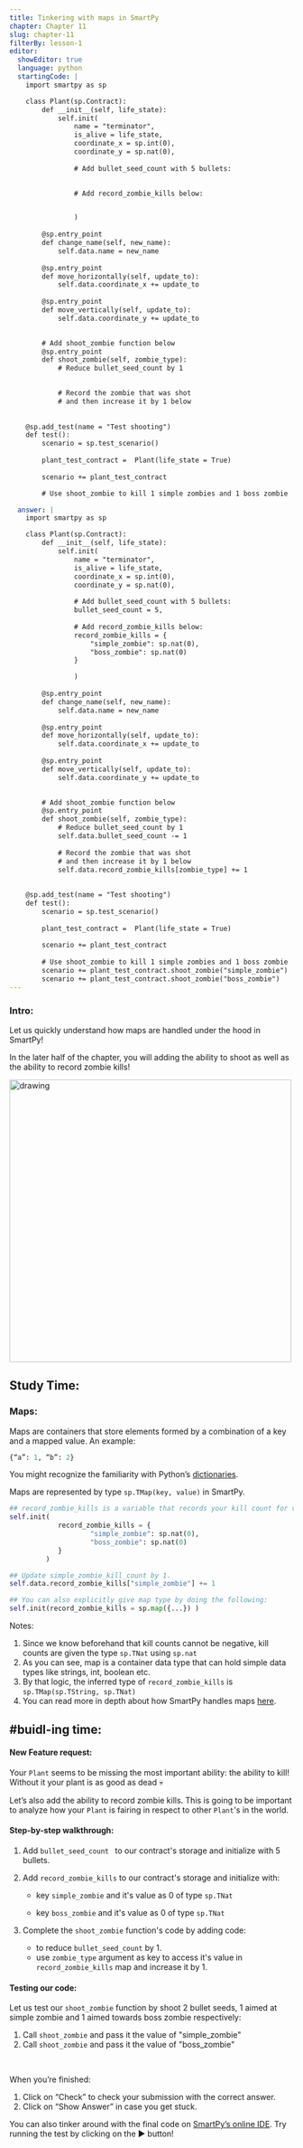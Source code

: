 ```yaml
---
title: Tinkering with maps in SmartPy
chapter: Chapter 11
slug: chapter-11
filterBy: lesson-1
editor:
  showEditor: true
  language: python
  startingCode: |
    import smartpy as sp

    class Plant(sp.Contract):
        def __init__(self, life_state):
            self.init(
                name = "terminator",
                is_alive = life_state,
                coordinate_x = sp.int(0), 
                coordinate_y = sp.nat(0), 
                
                # Add bullet_seed_count with 5 bullets:

                
                # Add record_zombie_kills below:


                )
            
        @sp.entry_point
        def change_name(self, new_name):
            self.data.name = new_name
          
        @sp.entry_point
        def move_horizontally(self, update_to):
            self.data.coordinate_x += update_to
            
        @sp.entry_point
        def move_vertically(self, update_to):
            self.data.coordinate_y += update_to

                
        # Add shoot_zombie function below
        @sp.entry_point
        def shoot_zombie(self, zombie_type): 
            # Reduce bullet_seed_count by 1

                
            # Record the zombie that was shot
            # and then increase it by 1 below
        
            
    @sp.add_test(name = "Test shooting")
    def test():
        scenario = sp.test_scenario()
        
        plant_test_contract =  Plant(life_state = True)
        
        scenario += plant_test_contract

        # Use shoot_zombie to kill 1 simple zombies and 1 boss zombie

  answer: |  
    import smartpy as sp

    class Plant(sp.Contract):
        def __init__(self, life_state):
            self.init(
                name = "terminator",
                is_alive = life_state,
                coordinate_x = sp.int(0), 
                coordinate_y = sp.nat(0), 
               
                # Add bullet_seed_count with 5 bullets:
                bullet_seed_count = 5,
                
                # Add record_zombie_kills below:
                record_zombie_kills = {
                    "simple_zombie": sp.nat(0),
                    "boss_zombie": sp.nat(0)
                }

                )
            
        @sp.entry_point
        def change_name(self, new_name):
            self.data.name = new_name
       
        @sp.entry_point
        def move_horizontally(self, update_to):
            self.data.coordinate_x += update_to
        
        @sp.entry_point
        def move_vertically(self, update_to):
            self.data.coordinate_y += update_to

            
        # Add shoot_zombie function below
        @sp.entry_point
        def shoot_zombie(self, zombie_type): 
            # Reduce bullet_seed_count by 1
            self.data.bullet_seed_count -= 1
            
            # Record the zombie that was shot
            # and then increase it by 1 below
            self.data.record_zombie_kills[zombie_type] += 1
        
        
    @sp.add_test(name = "Test shooting")
    def test():
        scenario = sp.test_scenario()
        
        plant_test_contract =  Plant(life_state = True)
        
        scenario += plant_test_contract
      
        # Use shoot_zombie to kill 1 simple zombies and 1 boss zombie
        scenario += plant_test_contract.shoot_zombie("simple_zombie")
        scenario += plant_test_contract.shoot_zombie("boss_zombie")
---
```


### Intro: 
Let us quickly understand how maps are handled under the hood in SmartPy! 

In the later half of the chapter, you will adding the ability to shoot as well as the ability to record zombie kills! 

<img src="https://media.giphy.com/media/lPS3b0XePyBxiX2uUq/giphy.gif" alt="drawing" width="500"/>

## Study Time: 

### Maps:

Maps are containers that store elements formed by a combination of a key and a mapped value. An example: 

```python
{“a”: 1, “b”: 2} 
```

You might recognize the familiarity with Python’s [dictionaries](https://docs.python.org/3/tutorial/datastructures.html#dictionaries). 

Maps are represented by type `sp.TMap(key, value)` in SmartPy. 

```python
## record_zombie_kills is a variable that records your kill count for various types of zombies. 
self.init(
            record_zombie_kills = {
                    "simple_zombie": sp.nat(0), 
                    "boss_zombie": sp.nat(0)
            }
         )

## Update simple_zombie_kill_count by 1. 
self.data.record_zombie_kills["simple_zombie"] += 1  

## You can also explicitly give map type by doing the following:
self.init(record_zombie_kills = sp.map({...}) )
```



Notes: 

1. Since we know beforehand that kill counts cannot be negative, kill counts are given the type `sp.TNat` using `sp.nat`
2. As you can see, map is a container data type that can hold simple data types like strings, int, boolean etc. 
3. By that logic, the inferred type of `record_zombie_kills` is  `sp.TMap(sp.TString, sp.TNat)`
5. You can read more in depth about how SmartPy handles maps [here](https://smartpy.io/demo/reference.html#_maps_and_big_maps). 



 

## #buidl-ing time:

#### New Feature request:

Your `Plant` seems to be missing the most important ability: the ability to kill! Without it your plant is as good as dead 💀

Let’s also add the ability to record zombie kills. This is going to be important to analyze how your `Plant` is fairing in respect to other `Plant`'s in the world. 

 

#### Step-by-step walkthrough: 

1. Add `bullet_seed_count ` to our contract's storage and initialize with <span class="string-highlight">5</span> bullets. 
2. Add `record_zombie_kills` to our contract's storage and initialize with: 
    * key `simple_zombie` and it's value as <span class="string-highlight">0</span> of type `sp.TNat`

    * key `boss_zombie` and it's value as <span class="string-highlight">0</span> of type `sp.TNat`

3. Complete the `shoot_zombie` function's code by adding code: 
    * to reduce `bullet_seed_count` by <span class="string-highlight">1</span>.
    * use `zombie_type` argument as key to access it's value in `record_zombie_kills` map and increase it by  <span class="string-highlight">1</span>. 


 

#### Testing our code:

Let us test our `shoot_zombie` function by  shoot <span class="string-highlight">2</span> bullet seeds, <span class="string-highlight">1</span> aimed at simple zombie and <span class="string-highlight">1</span>  aimed towards boss zombie respectively: 

1. Call `shoot_zombie` and pass it the value of <span class="string-highlight">"simple_zombie"</span>
2. Call `shoot_zombie` and pass it the value of <span class="string-highlight">"boss_zombie"</span>

<br />

When you’re finished:

1. Click on “Check” to check your submission with the correct answer.
2. Click on “Show Answer” in case you get stuck.


You can also tinker around with the final code on [SmartPy’s online IDE](https://smartpy.io/demo/index.html?code=eJydVMGO2yAQvfsrRsklVtOoOewlUqRW_YGq2p6qCmE8WaNisAAn9Vb99w42ic3a20bLCYY382aGx8i6MdaDq7n1TQfcgWuyTCjuHHxRXPuNa3afjfaWC58fMqBV4gkYk1p6xjYO1WkLSp6QOc89RkxY4WoXYJubKSzNa4QjrBrkrjLGo11tE4B0jCt5DqAxbgoRxthSarKzXwSjHCWl@iHfwmuwboDRfg5LDmv4VJZQtEqhZw6xZMK02sNF@goe4oU7JD5z9BEeiOR_LBYFJcieTV1IZD@lUg4KVOaShl@CHeF3gglr5WTdKIzA1WFS8BxbGOcWkAnwT5aWMN72m4_khSSNjjWG@n8Th6i4fkIWHjrqQ@OlP75UR8k930VBXDHZHQy1OSOrjJXPJE2uVBd52qYMj@3NIlGimnfHEX1fWT3pGa2X4i2UXUo518agif5PxIeBU6uFl0YPqvhndlO_mFoUjO8aavyovzV8xbIVuCDbooOTtPTlKorVmxZqmru9P8L@FbEHsqBe8BXGhGjL6T@FWUM0EyTXPUyD1MLSdECQfUr7SflpKgs_4_uk6h@h5fvsms_4zKGJvCyZR@c314H0SIehjVI_rfIsdLUHxJd1AjW30gyTJNywq2mTjwRNGJt9ZOrOMDjJI07TcaCR7dG2OHG8xaekF4KMwDV8o94kQvEGQvXUqmEGxFa7vqfUP_rs0XQP1S4R04uxkr8hwnTYxIr_Aglr7UY-). Try running the test by clicking on the ▶️ button!


